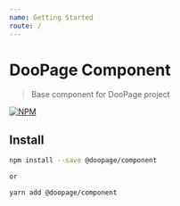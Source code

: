 ```yaml
---
name: Getting Started
route: /
---
```


# DooPage Component


> Base component for DooPage project

[![NPM](https://img.shields.io/npm/v/@doopage/component.svg)](https://www.npmjs.com/package/@doopage/component)

## Install

```bash
npm install --save @doopage/component

or

yarn add @doopage/component
```

